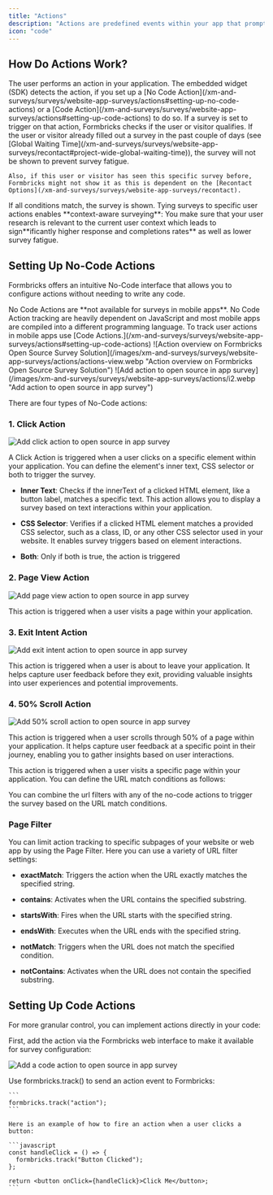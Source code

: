 ```yaml
---
title: "Actions"
description: "Actions are predefined events within your app that prompt Formbricks to display a survey when triggered. These are detected by the Formbricks widget, which then presents the appropriate survey based on your predefined settings."
icon: "code"
---
```


## **How Do Actions Work?**

<Steps>
  <Step title="User performs action">
    The user performs an action in your application.
  </Step>

  <Step title="Formbricks widget detects action">
    The embedded widget (SDK) detects the action, if you set up a [No Code Action](/xm-and-surveys/surveys/website-app-surveys/actions#setting-up-no-code-actions) or a [Code Action](/xm-and-surveys/surveys/website-app-surveys/actions#setting-up-code-actions) to do so.
  </Step>

  <Step title="Check for survey trigger">
    If a survey is set to trigger on that action, Formbricks checks if the user or visitor qualifies.
  </Step>

  <Step title="Check for user or visitor qualification">
    If the user or visitor already filled out a survey in the past couple of days (see [Global Waiting Time](/xm-and-surveys/surveys/website-app-surveys/recontact#project-wide-global-waiting-time)), the survey will not be shown to prevent survey fatigue.

    Also, if this user or visitor has seen this specific survey before, Formbricks might not show it as this is dependent on the [Recontact Options](/xm-and-surveys/surveys/website-app-surveys/recontact).
  </Step>

  <Step title="Show survey">
    If all conditions match, the survey is shown.
  </Step>
</Steps>

<Tip>
  Tying surveys to specific user actions enables **context-aware surveying**: You make sure that your user research is relevant to the current user context which leads to sign**ificantly higher response and completions rates** as well as lower survey fatigue.
</Tip>

## **Setting Up No-Code Actions**

Formbricks offers an intuitive No-Code interface that allows you to configure actions without needing to write any code.

<Note>
  No Code Actions are **not available for surveys in mobile apps**. No Code Action tracking are heavily dependent on JavaScript and most mobile apps are compiled into a different programming language. To track user actions in mobile apps use [Code Actions.](/xm-and-surveys/surveys/website-app-surveys/actions#setting-up-code-actions)
</Note>

<Steps>
  <Step title="Visit the Actions tab via the main navigation">
    ![Action overview on Formbricks Open Source Survey Solution](/images/xm-and-surveys/surveys/website-app-surveys/actions/actions-view.webp "Action overview on Formbricks Open Source Survey Solution")
  </Step>

  <Step title="Click on 'Add Action' in the top right corner to see the following:">
    ![Add action to open source in app survey](/images/xm-and-surveys/surveys/website-app-surveys/actions/i2.webp "Add action to open source in app survey")
  </Step>
</Steps>

There are four types of No-Code actions:

### **1. Click Action**
![Add click action to open source in app survey](/images/xm-and-surveys/surveys/website-app-surveys/actions/click-action.webp "Add click action to open source in app survey")

A Click Action is triggered when a user clicks on a specific element within your application. You can define the element's inner text, CSS selector or both to trigger the survey.

* **Inner Text**: Checks if the innerText of a clicked HTML element, like a button label, matches a specific text. This action allows you to display a survey based on text interactions within your application.

* **CSS Selector**: Verifies if a clicked HTML element matches a provided CSS selector, such as a class, ID, or any other CSS selector used in your website. It enables survey triggers based on element interactions.

* **Both**: Only if both is true, the action is triggered

### **2. Page View Action**
![Add page view action to open source in app survey](/images/xm-and-surveys/surveys/website-app-surveys/actions/page-view.webp "Add page view action to open source in app survey")

This action is triggered when a user visits a page within your application.

### **3. Exit Intent Action**
![Add exit intent action to open source in app survey](/images/xm-and-surveys/surveys/website-app-surveys/actions/exit-intent.webp "Add exit intent action to open source in app survey")

This action is triggered when a user is about to leave your application. It helps capture user feedback before they exit, providing valuable insights into user experiences and potential improvements.

### **4. 50% Scroll Action**
![Add 50% scroll action to open source in app survey](/images/xm-and-surveys/surveys/website-app-surveys/actions/scroll.webp "Add 50% scroll action to open source in app survey")

This action is triggered when a user scrolls through 50% of a page within your application. It helps capture user feedback at a specific point in their journey, enabling you to gather insights based on user interactions.

This action is triggered when a user visits a specific page within your application. You can define the URL match conditions as follows:

You can combine the url filters with any of the no-code actions to trigger the survey based on the URL match conditions.

### **Page Filter**

You can limit action tracking to specific subpages of your website or web app by using the Page Filter. Here you can use a variety of URL filter settings:

* **exactMatch**: Triggers the action when the URL exactly matches the specified string.

* **contains**: Activates when the URL contains the specified substring.

* **startsWith**: Fires when the URL starts with the specified string.

* **endsWith**: Executes when the URL ends with the specified string.

* **notMatch**: Triggers when the URL does not match the specified condition.

* **notContains**: Activates when the URL does not contain the specified substring.

## **Setting Up Code Actions**

For more granular control, you can implement actions directly in your code:

<Steps>
  <Step title="Configure action in Formbricks">
    First, add the action via the Formbricks web interface to make it available for survey configuration:

  ![Add a code action to open source in app survey](/images/xm-and-surveys/surveys/website-app-surveys/actions/code-action.webp "Add a code action to open source in app survey")

  </Step>

  <Step title="Add action tracking to your code">
    Use formbricks.track() to send an action event to Formbricks:

    ```
    formbricks.track("action");
    ```

    Here is an example of how to fire an action when a user clicks a button:

    ```javascript
    const handleClick = () => {
      formbricks.track("Button Clicked");
    };

    return <button onClick={handleClick}>Click Me</button>;
    ```
  </Step>
</Steps>
